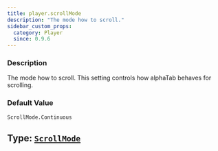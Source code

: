 ```yaml
---
title: player.scrollMode
description: "The mode how to scroll."
sidebar_custom_props:
  category: Player
  since: 0.9.6
---
```




<SettingsHeader />



### Description
The mode how to scroll. This setting controls how alphaTab behaves for scrolling.


### Default Value

`ScrollMode.Continuous`

## Type: [`ScrollMode`](/docs/reference/types/scrollmode/index.mdx)


<PropTypeDocs inlined={true} />
